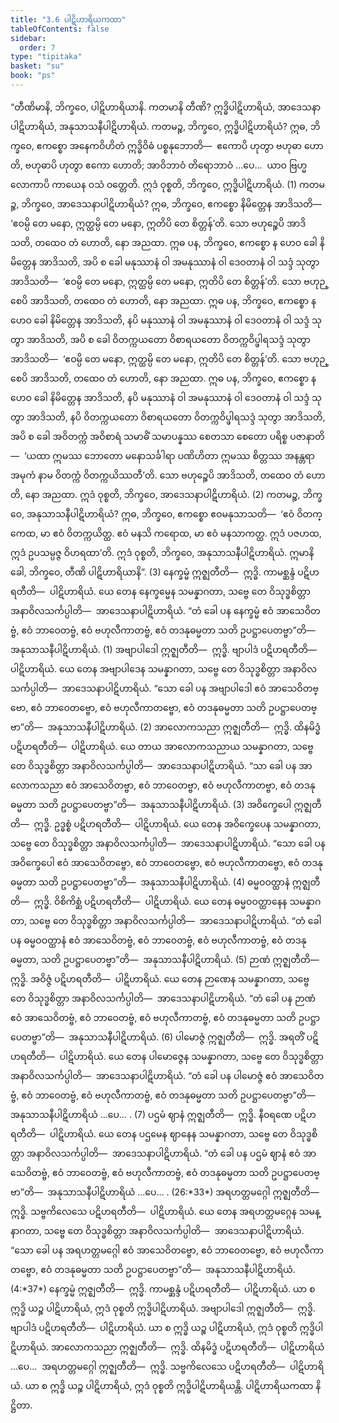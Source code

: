 ```yaml
---
title: "3.6 ပါဋိဟာရိယကထာ"
tableOfContents: false
sidebar:
  order: 7
type: "tipitaka"
basket: "su"
book: "ps"
---
```



<DynamicBreadcrumb />

<Division number="30" book="ps">

<Paragraph number="1860" book="ps">
“တီဏိမာနိ, ဘိက္ခဝေ, ပါဋိဟာရိယာနိ. ကတမာနိ တီဏိ? ဣဒ္ဓိပါဋိဟာရိယံ, အာဒေသနာပါဋိဟာရိယံ, အနုသာသနီပါဋိဟာရိယံ.
</Paragraph>

<Paragraph number="1861" book="ps">
<Emphasis>ကတမဉ္စ, ဘိက္ခဝေ, ဣဒ္ဓိပါဋိဟာရိယံ?</Emphasis> ဣဓ, ဘိက္ခဝေ, ဧကစ္စော အနေကဝိဟိတံ ဣဒ္ဓိဝိဓံ ပစ္စနုဘောတိ—  ဧကောပိ ဟုတွာ ဗဟုဓာ ဟောတိ, ဗဟုဓာပိ ဟုတွာ ဧကော ဟောတိ; အာဝိဘာဝံ တိရောဘာဝံ …ပေ…  ယာဝ ဗြဟ္မလောကာပိ ကာယေန ဝသံ ဝတ္တေတိ. ဣဒံ ဝုစ္စတိ, ဘိက္ခဝေ, ဣဒ္ဓိပါဋိဟာရိယံ. (1)
</Paragraph>

<Paragraph number="1862" book="ps">
<Emphasis>ကတမဉ္စ</Emphasis>, <Emphasis>ဘိက္ခဝေ, အာဒေသနာပါဋိဟာရိယံ?</Emphasis> ဣဓ, ဘိက္ခဝေ, ဧကစ္စော နိမိတ္တေန အာဒိသတိ—  ‘ဧဝမ္ပိ တေ မနော, ဣတ္ထမ္ပိ တေ မနော, ဣတိပိ တေ စိတ္တန်’တိ. သော ဗဟုဉ္စေပိ အာဒိသတိ, တထေဝ တံ ဟောတိ, နော အညထာ. ဣဓ ပန, ဘိက္ခဝေ, ဧကစ္စော န ဟေဝ ခေါ နိမိတ္တေန အာဒိသတိ, အပိ စ ခေါ မနုဿာနံ ဝါ အမနုဿာနံ ဝါ ဒေဝတာနံ ဝါ သဒ္ဒံ သုတွာ အာဒိသတိ—  ‘ဧဝမ္ပိ တေ မနော, ဣတ္ထမ္ပိ တေ မနော, ဣတိပိ တေ စိတ္တန်’တိ. သော ဗဟုဉ္စေပိ အာဒိသတိ, တထေဝ တံ ဟောတိ, နော အညထာ. ဣဓ ပန, ဘိက္ခဝေ, ဧကစ္စော န ဟေဝ ခေါ နိမိတ္တေန အာဒိသတိ, နပိ မနုဿာနံ ဝါ အမနုဿာနံ ဝါ ဒေဝတာနံ ဝါ သဒ္ဒံ သုတွာ အာဒိသတိ, အပိ စ ခေါ ဝိတက္ကယတော ဝိစာရယတော ဝိတက္ကဝိပ္ဖါရသဒ္ဒံ သုတွာ အာဒိသတိ—  ‘ဧဝမ္ပိ တေ မနော, ဣတ္ထမ္ပိ တေ မနော, ဣတိပိ တေ စိတ္တန်’တိ. သော ဗဟုဉ္စေပိ အာဒိသတိ, တထေဝ တံ ဟောတိ, နော အညထာ. ဣဓ ပန, ဘိက္ခဝေ, ဧကစ္စော န ဟေဝ ခေါ နိမိတ္တေန အာဒိသတိ, နပိ မနုဿာနံ ဝါ အမနုဿာနံ ဝါ ဒေဝတာနံ ဝါ သဒ္ဒံ သုတွာ အာဒိသတိ, နပိ ဝိတက္ကယတော ဝိစာရယတော ဝိတက္ကဝိပ္ဖါရသဒ္ဒံ သုတွာ အာဒိသတိ, အပိ စ ခေါ အဝိတက္ကံ အဝိစာရံ သမာဓိံ သမာပန္နဿ စေတသာ စေတော ပရိစ္စ ပဇာနာတိ—  ‘ယထာ ဣမဿ ဘောတော မနောသင်္ခါရာ ပဏိဟိတာ ဣမဿ စိတ္တဿ အနန္တရာ အမုကံ နာမ ဝိတက္ကံ ဝိတက္ကယိဿတီ’တိ. သော ဗဟုဉ္စေပိ အာဒိသတိ, တထေဝ တံ ဟောတိ, နော အညထာ. ဣဒံ ဝုစ္စတိ, ဘိက္ခဝေ, အာဒေသနာပါဋိဟာရိယံ. (2)
</Paragraph>

<Paragraph number="1863" book="ps">
<Emphasis>ကတမဉ္စ, ဘိက္ခဝေ, အနုသာသနီပါဋိဟာရိယံ?</Emphasis> ဣဓ, ဘိက္ခဝေ, ဧကစ္စော ဧဝမနုသာသတိ—  ‘ဧဝံ ဝိတက္ကေထ, မာ ဧဝံ ဝိတက္ကယိတ္ထ. ဧဝံ မနသိ ကရောထ, မာ ဧဝံ မနသာကတ္ထ. ဣဒံ ပဇဟထ, ဣဒံ ဥပသမ္ပဇ္ဇ ဝိဟရထာ’တိ. ဣဒံ ဝုစ္စတိ, ဘိက္ခဝေ, အနုသာသနီပါဋိဟာရိယံ. ဣမာနိ ခေါ, ဘိက္ခဝေ, တီဏိ ပါဋိဟာရိယာနိ”. (3)
</Paragraph>

</Division>
<Division number="31" book="ps">

<Paragraph number="1864" book="ps">
နေက္ခမ္မံ ဣဇ္ဈတီတိ—  ဣဒ္ဓိ. ကာမစ္ဆန္ဒံ ပဋိဟရတီတိ—  ပါဋိဟာရိယံ. ယေ တေန နေက္ခမ္မေန သမန္နာဂတာ, သဗ္ဗေ တေ ဝိသုဒ္ဓစိတ္တာ အနာဝိလသင်္ကပ္ပါတိ—  အာဒေသနာပါဋိဟာရိယံ. “တံ ခေါ ပန နေက္ခမ္မံ ဧဝံ အာသေဝိတဗ္ဗံ, ဧဝံ ဘာဝေတဗ္ဗံ, ဧဝံ ဗဟုလီကာတဗ္ဗံ, ဧဝံ တဒနုဓမ္မတာ သတိ ဥပဋ္ဌာပေတဗ္ဗာ”တိ—  အနုသာသနီပါဋိဟာရိယံ. (1)
</Paragraph>

<Paragraph number="1865" book="ps">
အဗျာပါဒေါ ဣဇ္ဈတီတိ—  ဣဒ္ဓိ. ဗျာပါဒံ ပဋိဟရတီတိ—  ပါဋိဟာရိယံ. ယေ တေန အဗျာပါဒေန သမန္နာဂတာ, သဗ္ဗေ တေ ဝိသုဒ္ဓစိတ္တာ အနာဝိလသင်္ကပ္ပါတိ—  အာဒေသနာပါဋိဟာရိယံ. “သော ခေါ ပန အဗျာပါဒေါ ဧဝံ အာသေဝိတဗ္ဗော, ဧဝံ ဘာဝေတဗ္ဗော, ဧဝံ ဗဟုလီကာတဗ္ဗော, ဧဝံ တဒနုဓမ္မတာ သတိ ဥပဋ္ဌာပေတဗ္ဗာ”တိ—  အနုသာသနီပါဋိဟာရိယံ. (2)
</Paragraph>

<Paragraph number="1866" book="ps">
အာလောကသညာ ဣဇ္ဈတီတိ—  ဣဒ္ဓိ. ထိနမိဒ္ဓံ ပဋိဟရတီတိ—  ပါဋိဟာရိယံ. ယေ တာယ အာလောကသညာယ သမန္နာဂတာ, သဗ္ဗေ တေ ဝိသုဒ္ဓစိတ္တာ အနာဝိလသင်္ကပ္ပါတိ—  အာဒေသနာပါဋိဟာရိယံ. “သာ ခေါ ပန အာလောကသညာ ဧဝံ အာသေဝိတဗ္ဗာ, ဧဝံ ဘာဝေတဗ္ဗာ, ဧဝံ ဗဟုလီကာတဗ္ဗာ, ဧဝံ တဒနုဓမ္မတာ သတိ ဥပဋ္ဌာပေတဗ္ဗာ”တိ—  အနုသာသနီပါဋိဟာရိယံ. (3)
</Paragraph>

<Paragraph number="1867" book="ps">
အဝိက္ခေပေါ ဣဇ္ဈတီတိ—  ဣဒ္ဓိ. ဥဒ္ဓစ္စံ ပဋိဟရတီတိ—  ပါဋိဟာရိယံ. ယေ တေန အဝိက္ခေပေန သမန္နာဂတာ, သဗ္ဗေ တေ ဝိသုဒ္ဓစိတ္တာ အနာဝိလသင်္ကပ္ပါတိ—  အာဒေသနာပါဋိဟာရိယံ. “သော ခေါ ပန အဝိက္ခေပေါ ဧဝံ အာသေဝိတဗ္ဗော, ဧဝံ ဘာဝေတဗ္ဗော, ဧဝံ ဗဟုလီကာတဗ္ဗော, ဧဝံ တဒနုဓမ္မတာ သတိ ဥပဋ္ဌာပေတဗ္ဗာ”တိ—  အနုသာသနီပါဋိဟာရိယံ. (4)
</Paragraph>

<Paragraph number="1868" book="ps">
ဓမ္မဝဝတ္ထာနံ ဣဇ္ဈတီတိ—  ဣဒ္ဓိ. ဝိစိကိစ္ဆံ ပဋိဟရတီတိ—  ပါဋိဟာရိယံ. ယေ တေန ဓမ္မဝဝတ္ထာနေန သမန္နာဂတာ, သဗ္ဗေ တေ ဝိသုဒ္ဓစိတ္တာ အနာဝိလသင်္ကပ္ပါတိ—  အာဒေသနာပါဋိဟာရိယံ. “တံ ခေါ ပန ဓမ္မဝဝတ္ထာနံ ဧဝံ အာသေဝိတဗ္ဗံ, ဧဝံ ဘာဝေတဗ္ဗံ, ဧဝံ ဗဟုလီကာတဗ္ဗံ, ဧဝံ တဒနုဓမ္မတာ, သတိ ဥပဋ္ဌာပေတဗ္ဗာ”တိ—  အနုသာသနီပါဋိဟာရိယံ. (5)
</Paragraph>

<Paragraph number="1869" book="ps">
ဉာဏံ ဣဇ္ဈတီတိ—  ဣဒ္ဓိ. အဝိဇ္ဇံ ပဋိဟရတီတိ—  ပါဋိဟာရိယံ. ယေ တေန ဉာဏေန သမန္နာဂတာ, သဗ္ဗေ တေ ဝိသုဒ္ဓစိတ္တာ အနာဝိလသင်္ကပ္ပါတိ—  အာဒေသနာပါဋိဟာရိယံ. “တံ ခေါ ပန ဉာဏံ ဧဝံ အာသေဝိတဗ္ဗံ, ဧဝံ ဘာဝေတဗ္ဗံ, ဧဝံ ဗဟုလီကာတဗ္ဗံ, ဧဝံ တဒနုဓမ္မတာ သတိ ဥပဋ္ဌာပေတဗ္ဗာ”တိ—  အနုသာသနီပါဋိဟာရိယံ. (6)
</Paragraph>

<Paragraph number="1870" book="ps">
ပါမောဇ္ဇံ ဣဇ္ဈတီတိ—  ဣဒ္ဓိ. အရတိံ ပဋိဟရတီတိ—  ပါဋိဟာရိယံ. ယေ တေန ပါမောဇ္ဇေန သမန္နာဂတာ, သဗ္ဗေ တေ ဝိသုဒ္ဓစိတ္တာ အနာဝိလသင်္ကပ္ပါတိ—  အာဒေသနာပါဋိဟာရိယံ. “တံ ခေါ ပန ပါမောဇ္ဇံ ဧဝံ အာသေဝိတဗ္ဗံ, ဧဝံ ဘာဝေတဗ္ဗံ, ဧဝံ ဗဟုလီကာတဗ္ဗံ, ဧဝံ တဒနုဓမ္မတာ သတိ ဥပဋ္ဌာပေတဗ္ဗာ”တိ—  အနုသာသနီပါဋိဟာရိယံ …ပေ… . (7)
</Paragraph>

<Paragraph number="1871" book="ps">
ပဌမံ ဈာနံ ဣဇ္ဈတီတိ—  ဣဒ္ဓိ. နီဝရဏေ ပဋိဟရတီတိ—  ပါဋိဟာရိယံ. ယေ တေန ပဌမေန ဈာနေန သမန္နာဂတာ, သဗ္ဗေ တေ ဝိသုဒ္ဓစိတ္တာ အနာဝိလသင်္ကပ္ပါတိ—  အာဒေသနာပါဋိဟာရိယံ. “တံ ခေါ ပန ပဌမံ ဈာနံ ဧဝံ အာသေဝိတဗ္ဗံ, ဧဝံ ဘာဝေတဗ္ဗံ, ဧဝံ ဗဟုလီကာတဗ္ဗံ, ဧဝံ တဒနုဓမ္မတာ သတိ ဥပဋ္ဌာပေတဗ္ဗာ”တိ—  အနုသာသနီပါဋိဟာရိယံ …ပေ… . (26:*33*)
</Paragraph>

<Paragraph number="1872" book="ps">
အရဟတ္တမဂ္ဂေါ ဣဇ္ဈတီတိ—  ဣဒ္ဓိ. သဗ္ဗကိလေသေ ပဋိဟရတီတိ—  ပါဋိဟာရိယံ. ယေ တေန အရဟတ္တမဂ္ဂေန သမန္နာဂတာ, သဗ္ဗေ တေ ဝိသုဒ္ဓစိတ္တာ အနာဝိလသင်္ကပ္ပါတိ—  အာဒေသနာပါဋိဟာရိယံ. “သော ခေါ ပန အရဟတ္တမဂ္ဂေါ ဧဝံ အာသေဝိတဗ္ဗော, ဧဝံ ဘာဝေတဗ္ဗော, ဧဝံ ဗဟုလီကာတဗ္ဗော, ဧဝံ တဒနုဓမ္မတာ သတိ ဥပဋ္ဌာပေတဗ္ဗာ”တိ—  အနုသာသနီပါဋိဟာရိယံ. (4:*37*)
</Paragraph>

</Division>
<Division number="32" book="ps">

<Paragraph number="1873" book="ps">
နေက္ခမ္မံ ဣဇ္ဈတီတိ—  ဣဒ္ဓိ. ကာမစ္ဆန္ဒံ ပဋိဟရတီတိ—  ပါဋိဟာရိယံ. ယာ စ ဣဒ္ဓိ ယဉ္စ ပါဋိဟာရိယံ, ဣဒံ ဝုစ္စတိ ဣဒ္ဓိပါဋိဟာရိယံ. အဗျာပါဒေါ ဣဇ္ဈတီတိ—  ဣဒ္ဓိ. ဗျာပါဒံ ပဋိဟရတီတိ—  ပါဋိဟာရိယံ. ယာ စ ဣဒ္ဓိ ယဉ္စ ပါဋိဟာရိယံ, ဣဒံ ဝုစ္စတိ ဣဒ္ဓိပါဋိဟာရိယံ. အာလောကသညာ ဣဇ္ဈတီတိ—  ဣဒ္ဓိ. ထိနမိဒ္ဓံ ပဋိဟရတီတိ—  ပါဋိဟာရိယံ …ပေ…  အရဟတ္တမဂ္ဂေါ ဣဇ္ဈတီတိ—  ဣဒ္ဓိ. သဗ္ဗကိလေသေ ပဋိဟရတီတိ—  ပါဋိဟာရိယံ. ယာ စ ဣဒ္ဓိ ယဉ္စ ပါဋိဟာရိယံ, ဣဒံ ဝုစ္စတိ ဣဒ္ဓိပါဋိဟာရိယန္တိ.

</Paragraph>
</Division>

<Paragraph number="1874" type="center" book="ps">
ပါဋိဟာရိယကထာ နိဋ္ဌိတာ.
</Paragraph>